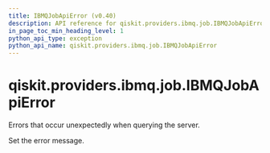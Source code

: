 ```yaml
---
title: IBMQJobApiError (v0.40)
description: API reference for qiskit.providers.ibmq.job.IBMQJobApiError in qiskit v0.40
in_page_toc_min_heading_level: 1
python_api_type: exception
python_api_name: qiskit.providers.ibmq.job.IBMQJobApiError
---
```


<span id="qiskit-providers-ibmq-job-ibmqjobapierror" />

# qiskit.providers.ibmq.job.IBMQJobApiError

<Class id="qiskit.providers.ibmq.job.IBMQJobApiError" isDedicatedPage={true} github="https://github.com/qiskit/qiskit-ibmq-provider/tree/stable/0.19/qiskit/providers/ibmq/job/exceptions.py" signature="IBMQJobApiError(*message)" modifiers="exception">
  Errors that occur unexpectedly when querying the server.

  Set the error message.
</Class>

